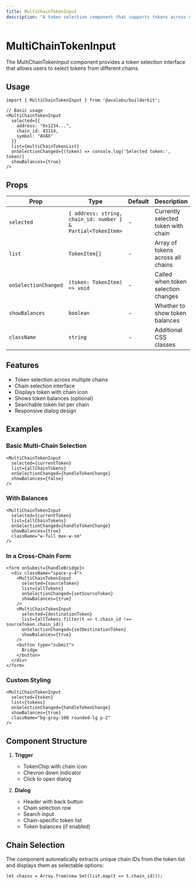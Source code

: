 ```yaml
---
title: MultiChainTokenInput
description: "A token selection component that supports tokens across multiple chains."
---
```


# MultiChainTokenInput

The MultiChainTokenInput component provides a token selection interface that allows users to select tokens from different chains.

## Usage

```tsx
import { MultiChainTokenInput } from '@avalabs/builderkit';

// Basic usage
<MultiChainTokenInput 
  selected={{ 
    address: "0x1234...", 
    chain_id: 43114,
    symbol: "AVAX" 
  }}
  list={multiChainTokenList}
  onSelectionChanged={(token) => console.log('Selected token:', token)}
  showBalances={true}
/>
```

## Props

| Prop | Type | Default | Description |
|------|------|---------|-------------|
| `selected` | `{ address: string, chain_id: number } & Partial<TokenItem>` | - | Currently selected token with chain |
| `list` | `TokenItem[]` | - | Array of tokens across all chains |
| `onSelectionChanged` | `(token: TokenItem) => void` | - | Called when token selection changes |
| `showBalances` | `boolean` | - | Whether to show token balances |
| `className` | `string` | - | Additional CSS classes |

## Features

- Token selection across multiple chains
- Chain selection interface
- Displays token with chain icon
- Shows token balances (optional)
- Searchable token list per chain
- Responsive dialog design

## Examples

### Basic Multi-Chain Selection
```tsx
<MultiChainTokenInput 
  selected={currentToken}
  list={allChainTokens}
  onSelectionChanged={handleTokenChange}
  showBalances={false}
/>
```

### With Balances
```tsx
<MultiChainTokenInput 
  selected={currentToken}
  list={allChainTokens}
  onSelectionChanged={handleTokenChange}
  showBalances={true}
  className="w-full max-w-sm"
/>
```

### In a Cross-Chain Form
```tsx
<form onSubmit={handleBridge}>
  <div className="space-y-4">
    <MultiChainTokenInput 
      selected={sourceToken}
      list={allTokens}
      onSelectionChanged={setSourceToken}
      showBalances={true}
    />
    <MultiChainTokenInput 
      selected={destinationToken}
      list={allTokens.filter(t => t.chain_id !== sourceToken.chain_id)}
      onSelectionChanged={setDestinationToken}
      showBalances={true}
    />
    <button type="submit">
      Bridge
    </button>
  </div>
</form>
```

### Custom Styling
```tsx
<MultiChainTokenInput 
  selected={token}
  list={tokens}
  onSelectionChanged={handleTokenChange}
  showBalances={true}
  className="bg-gray-100 rounded-lg p-2"
/>
```

## Component Structure

1. **Trigger**
   - TokenChip with chain icon
   - Chevron down indicator
   - Click to open dialog

2. **Dialog**
   - Header with back button
   - Chain selection row
   - Search input
   - Chain-specific token list
   - Token balances (if enabled)

## Chain Selection

The component automatically extracts unique chain IDs from the token list and displays them as selectable options:
```tsx
let chains = Array.from(new Set(list.map(t => t.chain_id)));
```